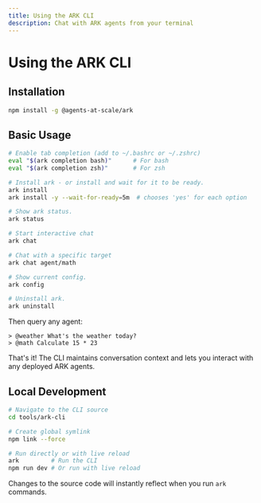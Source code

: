 ```yaml
---
title: Using the ARK CLI
description: Chat with ARK agents from your terminal
---
```


# Using the ARK CLI

## Installation

```bash
npm install -g @agents-at-scale/ark
```

## Basic Usage

```bash
# Enable tab completion (add to ~/.bashrc or ~/.zshrc)
eval "$(ark completion bash)"      # For bash
eval "$(ark completion zsh)"       # For zsh

# Install ark - or install and wait for it to be ready.
ark install
ark install -y --wait-for-ready=5m  # chooses 'yes' for each option

# Show ark status.
ark status

# Start interactive chat
ark chat

# Chat with a specific target
ark chat agent/math

# Show current config.
ark config

# Uninstall ark.
ark uninstall
```

Then query any agent:

```
> @weather What's the weather today?
> @math Calculate 15 * 23
```

That's it! The CLI maintains conversation context and lets you interact with any deployed ARK agents.

## Local Development

```bash
# Navigate to the CLI source
cd tools/ark-cli

# Create global symlink
npm link --force

# Run directly or with live reload
ark         # Run the CLI
npm run dev # Or run with live reload
```

Changes to the source code will instantly reflect when you run `ark` commands.
